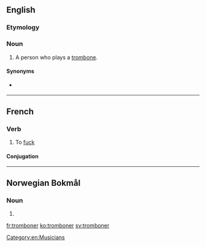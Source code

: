 ==English==

===Etymology===
{{suffix|en|trombone|er}}

===Noun===
{{en-noun}}

# {{lb|en|nonstandard}} A person who plays a [[trombone]].

====Synonyms====
* {{l|en|trombonist}} {{qualifier|standard}}

[[Category:en:Musicians]]

----

==French==

===Verb===
{{fr-verb}}

# {{lb|fr|vulgar|slang}} To [[fuck]] {{gloss|of a female, to have sex}}

====Conjugation====
{{fr-conj-auto}}

----

==Norwegian Bokmål==

===Noun===
{{head|nb|noun form|g=m}}

# {{inflection of|trombone||indefinite|p|lang=nb}}

[[fr:tromboner]]
[[ko:tromboner]]
[[sv:tromboner]]